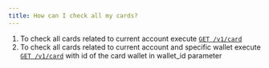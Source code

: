 ```yaml
---
title: How can I check all my cards?
---
```


1. To check all cards related to current account execute 
[`GET /v1/card`](/api-reference/endpoint/get-v1-card) 
1. To check all cards related to current account and specific wallet execute 
[`GET /v1/card`](/api-reference/endpoint/get-v1-card)
with id of the card wallet in wallet_id parameter